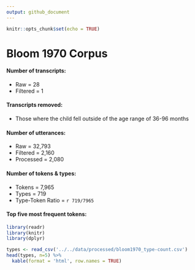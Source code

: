 ```yaml
---
output: github_document
---
```


```r
knitr::opts_chunk$set(echo = TRUE)
```

# Bloom 1970 Corpus

#### Number of transcripts:
* Raw = 28
* Filtered = 1

#### Transcripts removed:  
* Those where the child fell outside of the age range of 36-96 months

#### Number of utterances:
* Raw = 32,793
* Filtered = 2,160
* Processed = 2,080
  
#### Number of tokens & types:
* Tokens = 7,965
* Types = 719
* Type-Token Ratio = `r 719/7965`

#### Top five most frequent tokens:
```r
library(readr)
library(knitr)
library(dplyr)

types <- read_csv('../../data/processed/bloom1970_type-count.csv')
head(types, n=5) %>% 
  kable(format = 'html', row.names = TRUE)

```

